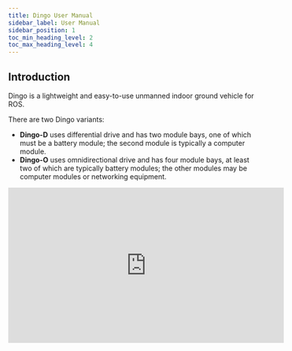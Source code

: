 ```yaml
---
title: Dingo User Manual
sidebar_label: User Manual
sidebar_position: 1
toc_min_heading_level: 2
toc_max_heading_level: 4
---
```




<ComponentIntroductionDingo />

## Introduction

Dingo is a lightweight and easy-to-use unmanned indoor ground vehicle for ROS.

There are two Dingo variants:

- **Dingo-D** uses differential drive and has two module bays, one of which must be a battery module; the second module is typically a computer module.
- **Dingo-O** uses omnidirectional drive and has four module bays, at least two of which are typically battery modules; the other modules may be computer modules or networking equipment.

<center>
  <iframe
    width="560"
    height="315"
    src="https://www.youtube.com/embed/NnXYX3Y2KIk"
    title="YouTube video player"
    frameborder="0"
    allow="accelerometer; autoplay; clipboard-write; encrypted-media; gyroscope; picture-in-picture"
    allowfullscreen
  />
</center>

<br />

<ComponentSafetyWarning />

### Shipment Contents

Your Dingo shipment contains the following:

<Tabs groupId="dingo_versions">
  <TabItem
    value="D100"
    label="Dingo 1.0"
  >
    <ul>
      <li>Dingo UGV (Dingo-D or Dingo-O variant)</li>
      <li>One or more batteries of the following type:</li>
      <ul>
        <li>12 V sealed lead-acid (SLA) batteries</li>
        <li>14.4 V lithium batteries</li>
      </ul>
      <li>One or more universal chargers for your batteries</li>
      <li>One Sony PS4 Bluetooth controller</li>
      <li>One Dingo quick start guide</li>
      <li>Accessories:</li>
      <ul>
        <li>USB cable (x1): USB Cable, Type A to Micro B (0.3 m)</li>
        <li>Molex connectors (x2): Molex P/N - 0039012040</li>
        <li>Molex crimp pins (x8): Molex P/N - 0039000073</li>
        <li>Fuse 5A (x1): Littelfuse Inc. P/N - 0891005.NXS</li>
        <li>Fuse 10A (x1): Littelfuse Inc. P/N - 0891010.NXS</li>
        <li>Fuse 20A (x1): Littelfuse Inc. P/N - 0891020.NXS</li>
        <li>Fuse 30A (x1): Littelfuse Inc. P/N - 0891030.NXS</li>
      </ul>
    </ul>
  </TabItem>
  <TabItem
    value="D150"
    label="Dingo 1.5"
    default
  >
    <ul>
      <li>Dingo UGV (Dingo-D or Dingo-O variant)</li>
      <li>One or more batteries of the following type:</li>
      <ul>
        <li>12 V sealed lead-acid (SLA) batteries</li>
        <li>
          12.8 V LiFEPO<sub>4</sub> batteries
        </li>
      </ul>
      <li>One universal charger for your batteries</li>
      <li>One Sony PS4 Bluetooth controller</li>
      <li>One Dingo quick start guide</li>
      <li>Accessories:</li>
      <ul>
        <li>USB cable (x1): USB Cable, Type A to Micro B (0.3 m)</li>
        <li>Molex connectors (x2): Molex P/N - 0039014041</li>
        <li>Molex crimp pins (x8): Molex P/N - 0039000073</li>
        <li>Fuse 5A (x1): Littelfuse Inc. P/N - 0891005.NXS</li>
        <li>Fuse 10A (x1): Littelfuse Inc. P/N - 0891010.NXS</li>
        <li>Fuse 20A (x1): Littelfuse Inc. P/N - 0891020.NXS</li>
      </ul>
    </ul>
  </TabItem>
</Tabs>

If you elected to purchase standard payload modules or custom integration services with Dingo, then additional equipment will be included per your specific configuration, plus further documentation as required.

### Hardware Overview

#### System Architecture

Dingo is built around a computer running Ubuntu (Intel-based computer or Jetson developer kit), paired with a 32-bit microcontroller MCU.
The MCU handles I/O, power supply monitoring, and motor control, as well as supplying data from the integrated IMU.
The communication channel between the MCU and computer is a 100 Mbps Ethernet connection.

#### Exterior Features {#dingo-exterior-features}

The exteriors of Dingo-D and Dingo-O are shown below and include:

- External payload mounts on the top trough cover;
- 98.4 mm diameter wheels (Dingo-D) or 101.6 mm diameter mechanum wheels (Dingo-O);
- Human machine interface panel (HMI);
- Top (yellow) fairings;
- Side access panels;
- Front panel connectors (Dingo 1.5 only):
  - Wired battery charger port
  - DC shore power port
  - WiBotic wireless battery charge port (optional, not shown)

<Tabs groupId="dingo_versions">
  <TabItem
    value="D100"
    label="Dingo 1.0"
  >
    <center>
      <figure>
        <img
          src="/img/robot_images/dingo_images/dingo-d-ext.png"
          width="600"
        />
        <figcaption>Dingo-D 1.0 exterior</figcaption>
      </figure>
    </center>
    <center>
      <figure>
        <img
          src="/img/robot_images/dingo_images/dingo-o-ext.png"
          width="600"
        />
        <figcaption>Dingo-O 1.0 exterior</figcaption>
      </figure>
    </center>
  </TabItem>
  <TabItem
    value="D150"
    label="Dingo 1.5"
    default
  >
    <center>
      <figure>
        <img
          src="/img/robot_images/dingo_images/dingo-d-150-front-ext.png"
          width="700"
        />
        <figcaption>Dingo-D 1.5 exterior, front</figcaption>
      </figure>
      <figure>
        <img
          src="/img/robot_images/dingo_images/dingo-d-150-rear-ext.png"
          width="700"
        />
        <figcaption>Dingo-D 1.5 exterior, rear</figcaption>
      </figure>
    </center>
    <center>
      <figure>
        <img
          src="/img/robot_images/dingo_images/dingo-o-150-front-ext.png"
          width="700"
        />
        <figcaption>Dingo-O 1.5 exterior, front</figcaption>
      </figure>
      <figure>
        <img
          src="/img/robot_images/dingo_images/dingo-o-150-rear-ext.png"
          width="700"
        />
        <figcaption>Dingo-O 1.5 exterior, rear</figcaption>
      </figure>
    </center>
  </TabItem>
</Tabs>

#### Human-Machine Interface (HMI) Details

The human-machine-interface (HMI) panel is shown below and includes from left:

|                                  Icon                                   | Description                                                                                                                                                                                                                                                                                                                                                                                                                |
| :---------------------------------------------------------------------: | :------------------------------------------------------------------------------------------------------------------------------------------------------------------------------------------------------------------------------------------------------------------------------------------------------------------------------------------------------------------------------------------------------------------------- |
|  <img src="/img/robot_images/dingo_images/icon-motor.png" width="50"/>  | **Motion Stop button**: LED is solid green when Dingo is able to drive and is flashing green when the Dingo's motors are disengaged; pressing button toggles the motors between engaged and disengaged mode (further details in [Motion Stop Buttons](#dingo-stop-buttons)); LED is not illuminated when connected to DC shore power or to the wired charger (as the robot is prevented from moving in this state)         |
|  <img src="/img/robot_images/dingo_images/icon-comms.png" width="50"/>  | **Comms indictor**: LED is solid green when communication between the MCU and computer has been established and LED is off otherwise                                                                                                                                                                                                                                                                                       |
|  <img src="/img/robot_images/dingo_images/icon-wifi.png" width="50"/>   | **Wi-Fi indicator**: LED is solid green when Wi-Fi is connected and LED is off otherwise                                                                                                                                                                                                                                                                                                                                   |
| <img src="/img/robot_images/dingo_images/icon-battery.png" width="50"/> | **Battery indicator**: LED is solid green when the battery level is ok, flashing green when connected to DC shore power, solid yellow when the battery level is getting low (should be charged soon), and solid red when the battery level is critical (should be charged immediately)                                                                                                                                     |
|  <img src="/img/robot_images/dingo_images/icon-power.png" width="50"/>  | **System Power button**: LED is solid blue when the system is powered on and running and the LED is flashing blue during the shutdown process; when the system is powered off, pressing the power button begins the power on process; when the system is powered on, a quick press of the power button begins a graceful shutdown and a prolonged press of the power button triggers and immediate power off of the system |

<center>
  <figure>
    <img
      src="/img/robot_images/dingo_images/hmi.png"
      width="300"
    />
    <figcaption>HMI Panel</figcaption>
  </figure>
</center>

#### Payload Details

The interiors of Dingo-D and Dingo-O are shown below along with example payload modules.

To access Dingo's payload modules (computers or batteries), simply slide and remove the top (yellow) fairings.
To access Dingo's MCU PCBA (for user power), remove the four M5 flathead screws from the top trough cover, and then remove the trough cover.

<Tabs groupId="dingo_versions">
  <TabItem
    value="D100"
    label="Dingo 1.0"
  >
    <center>
      <figure>
        <img
          src="/img/robot_images/dingo_images/dingo-d-int.png"
          width="500"
        />
        <figcaption>Area inside Dingo-D 1.0, with example modules</figcaption>
      </figure>
    </center>
    <center>
      <figure>
        <img
          src="/img/robot_images/dingo_images/dingo-o-int.png"
          width="500"
        />
        <figcaption>Area inside Dingo-O 1.0, with example modules</figcaption>
      </figure>
    </center>
  </TabItem>
  <TabItem
    value="D150"
    label="Dingo 1.5"
    default
  >
    <center>
      <figure>
        <img
          src="/img/robot_images/dingo_images/dingo-d-150-int.png"
          width="675"
        />
        <figcaption>Area inside Dingo-D 1.5, with example modules</figcaption>
      </figure>
    </center>
    <center>
      <figure>
        <img
          src="/img/robot_images/dingo_images/dingo-o-150-int.png"
          width="675"
        />
        <figcaption>Area inside Dingo-O 1.5, with example modules</figcaption>
      </figure>
    </center>
  </TabItem>
</Tabs>

#### Corner LEDs and System State

Dingo is equipped with LEDs at the four corners of the robot, which indicate the state of the system:

<Tabs groupId="dingo_fw_versions">
  <TabItem
    value="024"
    label="0.2.4 Firmware"
  >
    <table>
      <thead>
        <tr>
          <th>System State (lowest to highest priority)</th>
          <th>Corner LED Output</th>
        </tr>
      </thead>
      <tbody>
        <tr>
          <td>Idle</td>
          <td>Front LEDs solid white (low intensity), rear LEDs solid red (low intensity)</td>
        </tr>
        <tr>
          <td>Driving</td>
          <td>Front LEDs solid white (medium intensity), rear LEDs solid red (medium intensity)</td>
        </tr>
        <tr>
          <td>Low Battery</td>
          <td>Pulsing orange LEDs</td>
        </tr>
        <tr>
          <td>Reset Required</td>
          <td>Adjacent corners alternating between red and off</td>
        </tr>
        <tr>
          <td>Motion Stop Engaged</td>
          <td>Flashing red LEDs</td>
        </tr>
        <tr>
          <td>System Fault</td>
          <td>Flashing orange LEDs</td>
        </tr>
      </tbody>
    </table>
  </TabItem>
  <TabItem
    value="030"
    label="0.3.0 firmware"
    default
  >
    <table>
      <thead>
        <tr>
          <th>System State (lowest to highest priority)</th>
          <th>Corner LED Output</th>
        </tr>
      </thead>
      <tbody>
        <tr>
          <td>Idle</td>
          <td>Front LEDs solid white (low intensity), rear LEDs solid red (low intensity)</td>
        </tr>
        <tr>
          <td>Driving</td>
          <td>Front LEDs solid white (medium intensity), rear LEDs solid red (medium intensity)</td>
        </tr>
        <tr>
          <td>Low Battery</td>
          <td>Pulsing orange LEDs</td>
        </tr>
        <tr>
          <td>Reset Required</td>
          <td>Adjacent corners alternating between red and off</td>
        </tr>
        <tr>
          <td>Motion Stop Engaged</td>
          <td>Flashing red LEDs</td>
        </tr>
        <tr>
          <td>
            Charging: wired or wireless <b>(Dingo 1.5 only)</b>
          </td>
          <td>Pulsing green LEDs</td>
        </tr>
        <tr>
          <td>Shore Power Connected</td>
          <td>Pulsing blue LEDs</td>
        </tr>
        <tr>
          <td>
            Shore Power Connected and Charging <b>(Dingo 1.5 only)</b>
          </td>
          <td>Pulsing green to blue LEDs</td>
        </tr>
        <tr>
          <td>Puma Fault</td>
          <td>Flashing red LED on Puma at fault, solid red for other corners</td>
        </tr>
        <tr>
          <td>
            Shore Power Fault <b>(Dingo 1.5 only)</b>
          </td>
          <td>Flashing blue and red LEDs</td>
        </tr>
        <tr>
          <td>Battery Fault</td>
          <td>Flashing yellow and red LEDs</td>
        </tr>
        <tr>
          <td>LED Command Timeout</td>
          <td>Solid red</td>
        </tr>
      </tbody>
    </table>
  </TabItem>
</Tabs>

While in "Idle" and "Driving" states, the user can override the LEDs by publishing to the `/mcu/lights` topic.

#### DC Shore Power

Dingo provides a DC Shore Power connection ([internal connector for Dingo 1.0](integration_dingo/integration_dingo.mdx#dingo-payload-electrical-integration); [external connector for Dingo 1.5](#dingo-exterior-features))
to allow the system to be powered without requiring batteries to be present. Note that when DC Shore Power is connected, the motors are disabled and it is not possible to drive the
Dingo; however, all other electronics (computers, sensors, etc) will remain enabled.

<Tabs groupId="dingo_versions">
  <TabItem
    value="D100"
    label="Dingo 1.0"
  >
    For Dingo 1.0, to connect the shore power, remove the top trough cover (to access the MCU) and then attach the shore power cable to the 2-port connector labelled "SHORE" on the MCU.
  </TabItem>
  <TabItem
    value="D150"
    label="Dingo 1.5"
    default
  >
    For Dingo 1.5, users can also connect the manual charger while using DC Shore Power to allow the batteries to charge fully with no load present on them. The DC Shore Power supply is an off the shelf Mean Well power supply, part number GST280A15-C6P. This power supply is a 15V, 225W AC/DC converter with a 6 position
    Molex connector that plugs into the mating port on the front of the Dingo.
  </TabItem>
</Tabs>

#### Orientation References

The reference frame used by all Clearpath Robotics ground robots is based on ISO 8855.

When commanded with a positive translational velocity (forward), wheels travel in the positive X-direction.
The direction of the axes differs from those used for roll, pitch, and yaw in aircraft, and care should be taken to ensure that data is interpreted correctly.

<!-- Future: need image -->

### System Specifications

| Specification              | Dingo-D (Differential Drive)                                             | Dingo-O (Omnidirectional Drive)                                          |
| :------------------------- | :----------------------------------------------------------------------- | :----------------------------------------------------------------------- |
| Dimension, Length          | 551 mm                                                                   | 686 mm                                                                   |
| Dimension, Width           | 517 mm                                                                   | 517 mm                                                                   |
| Dimension, Height          | 110 mm                                                                   | 114 mm                                                                   |
| Ground Clearance           | 14 mm                                                                    | 16 mm                                                                    |
| Mass                       | 12 kg                                                                    | 17.5 kg                                                                  |
| Maximum Modules            | 2                                                                        | 4                                                                        |
| Maximum Payload            | 20 kg                                                                    | 25 kg                                                                    |
| Speed, Maximum             | 1.3 m/s                                                                  | 1.3 m/s                                                                  |
| Operating Environment      | Indoor                                                                   | Same as Dingo-D                                                          |
| Operating Time (Dingo 1.0) | 2 hours (1X SLA), 4 hours (1X Lithium)                                   | 2 hours (2X SLA), 4 hours (2X Lithium)                                   |
| Operating Time (Dingo 1.5) | 2 hours (1X SLA), 4 hours (1X LiFEPO<sub>4</sub>)                        | 2 - 6 hours (1X - 3X SLA), 3.5 - 11 hours (1X - 3X LiFEPO<sub>4</sub>)   |
| Battery Chemistry          | Sealed Lead-Acid or Lithium (Dingo 1.0) / LiFEPO<sub>4</sub> (Dingo 1.5) | Same as Dingo-D                                                          |
| Charge Time                | 3.3 hours (1X SLA) or 3.0 hours (1X LiFEPO<sub>4</sub>)                  | 3.3 - 10 hours (1X - 3X SLA) or 3 - 9 hours (1X - 3X LiFEPO<sub>4</sub>) |
| User Power (Dingo 1.0)     | 20 A @ VBAT (11 - 16.8 V), 7A @ 12 V, 5 A @ 5 V                          | Same as Dingo-D                                                          |
| User Power (Dingo 1.5)     | 20 A @ VBAT (11 - 15 V), 10A @ 12 V, 5 A @ 5 V                           | Same as Dingo-D                                                          |
| Communication              | Ethernet, USB 3.0                                                        | Same as Dingo-D                                                          |
| Internal Sensing           | Battery Status, Wheel Odometry, Motor Currents, Onboard IMU              | Same as Dingo-D                                                          |

<center>
  <img
    src="/img/robot_images/dingo_images/dingo_dimensions.png"
    width="800"
  />
</center>

---

## Getting Started

You are ready to go! This section details how to get Dingo into action.
To begin, place Dingo "up on blocks" as described in the [Safety](#safety) section, making sure that the wheels are clear of the ground.

For most Dingo setups, there will be an Onboard Computer which is directly connected to the Dingo and an Offboard Computer which is used to control Dingo and gather data.
These two computers must be set up to communicate with each other.

### Onboard Computer Setup

If you purchased an Onboard Computer from Clearpath Robotics with Dingo, it is already installed, connected, and powered.
If not, or to set up your own Onboard Computer, see the [Dingo Tutorials](tutorials_dingo.mdx).

Note that the Onboard Computer must be connected to Dingo's Ethernet port, which is accessible in the center channel.

### Powering Up

If you've just unpacked Dingo from its packaging, you may need to open it up and connect the battery.

Press the power button <img src="/img/robot_images/dingo_images/icon-power.png" width="20" /> on Dingo's HMI panel.
The LEDs should show a test pattern, after which you will wait about 30 seconds for the internal computer to finish booting up.
Once it has finished booting, the Comms indicator <img src="/img/robot_images/dingo_images/icon-comms.png" width="20" /> should turn green.
This indicates that ROS is up on the computer and has established communications with the Dingo base.

### Network Configuration

To get Dingo connected to your local Wi-Fi network, you must first access the Onboard Computer using a wired connection to the robot.
Remove the top trough cover and the appropriate yellow fairing to access the computer module, then connect to one of the network ports with a standard Ethernet cable.
See the [Dingo Tutorials](tutorials_dingo.mdx) for details.

### Connecting and Using the Controller {#controller}

To use your controller, it must be paired with your Dingo and powered on.
If your purchased the Onboard Computer from Clearpath Robotics, your controller is already paired with your Dingo.
If your controller has become unpaired or if you wish to pair a new controller, following the instructions in the [Dingo Tutorials](tutorials_dingo.mdx#pairing-the-controller).

To teleoperate Dingo, first clear the motion-stop.
Then, power on the controller by pressing the `PS` button on the controller.
Once the blue LED on the top of the controller goes solid, you are paired and ready to drive.

Hold the L1 trigger button (deadman switch) and push the left thumbstick forward to drive the Dingo.
For full speed mode, hold the R1 trigger.
See the figure below for the Sony PS4 controls layout.
If you are not seeing any action, refer to [Support](#dingo-support) to get in touch with support.

<center>
  <figure>
    <img
      src="/img/robot_images/dingo_images/dingo-sony-ps4-controller-labelled.png"
      width="600"
    />
    <figcaption>PS4 Controls Layout</figcaption>
  </figure>
</center>

### Using ROS

<ComponentUsingRos />

### Battery Charging

<Tabs groupId="dingo_versions">
  <TabItem
    value="D100"
    label="Dingo 1.0"
  >
For Dingo 1.0, when finished with the Dingo, press and release the power button <img src="/img/robot_images/dingo_images/icon-power.png" width="20" /> to power it off.
Then remove the batteries for charging.

Dingo's batteries are charged outside the Dingo using the charger(s) provided.

Alternatively, if you have multiple batteries, you can hot-swap them one at a time.
The system will remain operational while hot-swapping as long as there is at least one battery in the system or the system is connected to shore power prior to removing the batteries.
Note that plugging in shore power will engage a motion-stop and it is not possible to drive Dingo while connected to shore power.

The Sealed Lead-Acid batteries have overcurrent protection in the form of an ATO fuse.
The lithium batteries include integrated protections against fault due to overcurrent, overdischarge, and short circuit.
The batteries are rugged and designed for the demanding environments into which Dingo may be deployed.

  </TabItem>
  <TabItem
    value="D150"
    label="Dingo 1.5"
    default
  >
For Dingo 1.5, to charge the batteries, simply connect the manual charger to the charge port on the front of the Dingo. Charging can take place while the unit is powered,
or unpowered, or while the unit is connected to DC Shore Power. The charging current for the SLA system is 6A, and 7A for the LiFEPO<sub>4</sub> system. Care must be
taken when charging while the system is powered, as if the load/total current is higher than the supplied charge current the batteries will continue to drain.
If the total system current is less than the charge current the batteries will charge, but at a reduced rate as the system will be using a portion of the
charger current to maintain operation.  </TabItem>
</Tabs>

For multi-battery systems the charge current is distributed across the number of batteries present in the system, so charging time will increase appropriately.
Care should be taken when removing or installing batteries. The batteries must be at the same charge level or voltage before connecting them together in the system.
The easiest way to ensure this is to have an external charger, and by charging each battery individually with that charger to a full charge so all batteries are at
the same charge level (or voltage). Once at the same level it is ok to connect them together in the unit. Failure to follow this procedure can result in
battery/system damage and/or personal injury.

However, please take note of the following:

- SLA batteries must be charged while in a 0 to +45 ◦C range and discharged while in a -30 to +60 ◦C range.
- Lithium batteries must be charged while in a 0 to +50 ◦C range and discharged while in a -20 to +60 ◦C range.
- LiFEPO<sub>4</sub> batteries must be charged within a 0 to +45 ⁰C range and discharged while in a -20 to +60 ⁰C range

Please contact Clearpath Robotics for additional information about Dingo's batteries or for information about purchasing additional batteries.

---

## Safety Considerations {#safety}

Clearpath Robotics is committed to high standards of safety.
Dingo contains several features to protect the safety of users and the integrity of the robot.

:::caution

Dingo is a fast moving robotic platform. Please read the following notices carefully.

:::

### General Warnings

Dingo is a rugged and high-performance vehicle.
For the safety of yourself and others, always conduct initial experiments and software development with the vehicle raised off the ground.
Place a wooden crate, a set of sawhorses, a sturdy storage tub, or any other solid flat structure having a height greater than 150 mm (6 inches) under Dingo to keep the wheels clear of the ground ("up on blocks").

When starting out, favour slower wheel speeds.
Dingo's control loops can accurately maintain velocities as low as 0.1 m/s.
Operating at such speeds will give you more time to react if things don't go quite as you expect.

### Motion Stop Buttons {#dingo-stop-buttons}

The Motion Stop button <img src="/img/robot_images/dingo_images/icon-motor.png" width="20" /> is located on the HMI Panel at the back of Dingo.
To engage Stop Mode, press the Motion Stop button once; you should see that the green LED by the Motion Stop button is flashing and that all four corner LEDs are flashing red.
To disengage Stop Mode, press the Motion Stop button again; all LEDs should return to their original values.

When in Stop Mode, the Dingo will not drive.
The commands received while in Stop Mode are not buffered; Dingo will always act on the latest commands received.
This means that if the commands are stopped before the Motion Stop button is pressed to disengage Stop Mode, the Dingo will not move.
If the commands are continued, Dingo will move at the speed commanded once the Motion Stop button is pressed to disengage Stop Mode.

Ensure that the Motion Stop button is accessible at all times.
Avoid mounting payloads that extend over the rear of Dingo and would block access to the Motion Stop button.

Note that the Dingo MCU board does provide a breakout to allow an external motion-stop button/switch to be integrated by the end user, which could be used to engage/disengage Stop Mode.
See [Optional External Motion Stop](integration_dingo/integration_dingo.mdx#dingo-external-motion-stop) for details on adding an external motion-stop button/switch.

### Electrical System

Dingo is powered by batteries capable of delivering over 2000W for short durations.
This gives Dingo's motors their great performance; however, it is also enough power to cause severe bodily harm.
Always use caution when operating Dingo to avoid personal injury or property damage.
To ensure safety, please observe the following precautions:

- Do not tamper with the battery terminals or wiring.
- Do not tamper with the fuses, except to check and change the fuses.
- Always replace fuses with the same type and rating to ensure continued protection against risk of fires.
- Consult Clearpath Robotics support if you need to service the batteries.
- Do not lay tools or other objects on top of the batteries.
- Charge the battery only with the charger provided by Clearpath Robotics.
- Please dispose of the batteries properly or return them to Clearpath Robotics to do so.

### Lifting and Transport

- Ensure that Dingo's Stop Mode is engaged when transporting short distances and powered off when transporting longer distances.
- Do not push the robot at more than 0.5 m/s (1.6 ft/s) or damage to the motor controls may occur.

### Performance Considerations

Included in Dingo are native software checks and limits to protect the robot.
However, it is recommended to monitor the system's status during usage with the `/status` and `/diagnostics` topics.
These topics provide useful information regarding voltages, currents, temperatures and general health of the system.

### Recommended Safe Work Procedures

<ComponentCommonSafeWorkProcedures />

---

## Support {#dingo-support}

<ComponentSupport />
